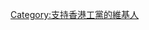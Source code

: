 {{Userbox
  |border-c = black
  |border-s = 1
  |id-c    = white
  |id-s    = 12
  |id-fc   = red
  |info-c  = orange
  |info-s  = 9
  |info-fc = black
  |id      =
  |info    = '''這個用戶支持[[工黨 (香港) |工黨]]'''。
}}

[[Category:支持香港工黨的維基人]]